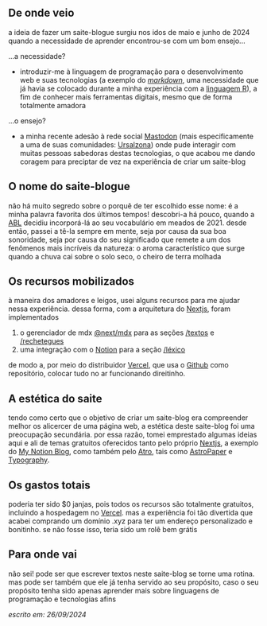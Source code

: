 ## De onde veio

a ideia de fazer um saite-blogue surgiu nos idos de maio e junho de 2024
quando a necessidade de aprender encontrou-se com um bom ensejo...

...a necessidade?

* introduzir-me à linguagem de programação para o desenvolvimento web e suas tecnologias 
(a exemplo do _[markdown](https://www.markdownguide.org/)_, uma necessidade que já havia se colocado
durante a minha experiência com a [linguagem R](https://www.r-project.org/)), a fim de conhecer mais 
ferramentas digitais, mesmo que de forma totalmente amadora

...o ensejo?

* a minha recente adesão à rede social [Mastodon](https://joinmastodon.org/pt-BR)
(mais especificamente a uma de suas comunidades: [Ursalzona](https://ursal.zone)) onde pude
interagir com muitas pessoas sabedoras destas tecnologias, o que acabou me dando
coragem para preciptar de vez na experiência de criar um saite-blog

## O nome do saite-blogue

não há muito segredo sobre o porquê de ter escolhido esse nome: é a minha palavra favorita dos 
últimos tempos! descobri-a há pouco, quando a [ABL](https://www.academia.org.br/) decidiu 
incorporá-lá ao seu vocabulário em meados de 2021. desde então, passei a tê-la sempre em mente, 
seja por causa da sua boa sonoridade, seja por causa do seu significado que remete a um dos 
fenômenos mais incríveis da natureza: o aroma característico que surge quando a chuva cai sobre 
o solo seco​, o cheiro de terra molhada

## Os recursos mobilizados

à maneira dos amadores e leigos, usei alguns recursos para me ajudar nessa experiência.
dessa forma, com a arquitetura do [Nextjs](https://nextjs.org/), foram implementados

1. o gerenciador de mdx [@next/mdx](https://www.npmjs.com/package/@next/mdx) para as seções [/textos](http://localhost:3000/textos) e [/rechetegues](http://localhost:3000/rechetegues)
2. uma integração com o [Notion](https://www.notion.so/pt) para a seção [/léxico](http://localhost:3000/lexico)

de modo a, por meio do distribuidor [Vercel](https://vercel.com/), que usa o 
[Github](https://github.com/) como repositório, colocar tudo no ar funcionando direitinho. 

## A estética do saite

tendo como certo que o objetivo de criar um saite-blog era compreender melhor os alicercer de
uma página web, a estética deste saite-blog foi uma preocupação secundária. por essa razão, 
tomei emprestado algumas ideias aqui e ali de temas gratuitos oferecidos tanto pelo próprio 
[Nextjs](https://nextjs.org/), a exemplo do [My Notion Blog](https://vercel.com/templates/next.js/notion-blog), 
como também pelo [Atro](https://astro.build/), tais como [AstroPaper](https://astro.build/themes/details/astropaper/)
e [Typography](https://astro.build/themes/details/typography/). 

## Os gastos totais

poderia ter sido $0 janjas, pois todos os recursos são totalmente gratuitos, incluindo a hospedagem
no [Vercel](https://vercel.com/). mas a experiência foi tão divertida que acabei comprando um 
domínio .xyz para ter um endereço personalizado e bonitinho. se não fosse isso, teria sido um 
rolê bem grátis

## Para onde vai

não sei! pode ser que escrever textos neste saite-blog se torne uma rotina. mas pode ser também
que ele já tenha servido ao seu propósito, caso o seu propósito tenha sido apenas aprender mais
sobre linguagens de programação e tecnologias afins

_escrito em: 26/09/2024_

